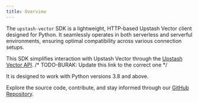 ```yaml
---
title: Overview
---
```


The `upstash-vector` SDK is a lightweight, HTTP-based Upstash Vector client designed for Python. It seamlessly operates in both serverless and serverful environments, ensuring optimal compatibility across various connection setups.

This SDK simplifies interaction with Upstash Vector through the [Upstash Vector API](https://docs.upstash.com/vector/features/restapi). /* TODO-BURAK: Update this link to the correct one */

It is designed to work with Python versions 3.8 and above.

Explore the source code, contribute, and stay informed through our [GitHub Repository](https://github.com/upstash/vector-py).
